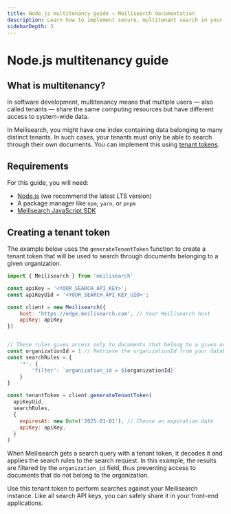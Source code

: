 ```yaml
---
title: Node.js multitenancy guide — Meilisearch documentation
description: Learn how to implement secure, multitenant search in your Node.js applications.
sidebarDepth: 3
---
```


# Node.js multitenancy guide

## What is multitenancy?

In software development, multitenancy means that multiple users — also called tenants — share the same computing resources but have different access to system-wide data.

In Meilisearch, you might have one index containing data belonging to many distinct tenants. In such cases, your tenants must only be able to search through their own documents. You can implement this using [tenant tokens](/learn/security/tenant_tokens).

## Requirements

For this guide, you will need:
- [Node.js](https://nodejs.org/en) (we recommend the latest LTS version)
- A package manager like `npm`, `yarn`, or `pnpm`
- [Meilisearch JavaScript SDK](/learn/what_is_meilisearch/sdks)

## Creating a tenant token

The example below uses the `generateTenantToken` function to create a tenant token that will be used to search through documents belonging to a given organization.

```js
import { Meilisearch } from 'meilisearch'

const apiKey = '<YOUR_SEARCH_API_KEY>';
const apiKeyUid = '<YOUR_SEARCH_API_KEY_UID>';

const client = new Meilisearch({
	host: 'https://edge.meilisearch.com', // Your Meilisearch host
	apiKey: apiKey
})


// These rules gives access only to documents that belong to a given organization
const organizationId = 1 // Retrieve the organizationId from your database, etc.
const searchRules = {
	'*': {
		'filter': `organization_id = ${organizationId}`
	}
}

const tenantToken = client.generateTenantToken(
  apiKeyUid,
  searchRules,
  {
    expiresAt: new Date('2025-01-01'), // Choose an expiration date
    apiKey: apiKey,
  }
)
```

When Meilisearch gets a search query with a tenant token, it decodes it and applies the search rules to the search request. In this example, the results are filtered by the `organization_id` field, thus preventing access to documents that do not belong to the organization.

Use this tenant token to perform searches against your Meilisearch instance. Like all search API keys, you can safely share it in your front-end applications.
